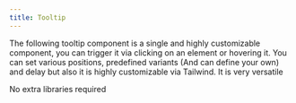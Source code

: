 ```yaml
---
title: Tooltip
---
```


The following tooltip component is a single and highly customizable component, you can trigger it via clicking on an element or hovering it. You can set various positions, predefined variants (And can define your own) and delay but also it is highly customizable via Tailwind. It is very versatile




<Tabs>
  <TabItem label="Libraries Installation">
    No extra libraries required
  </TabItem>
  <TabItem label="Usage"><Code code={tooltipApp} lang="jsx" title="App.jsx" /></TabItem>
  <TabItem label="Component"><Code code={tooltip} lang="jsx" title="tooltip.jsx" /></TabItem>
</Tabs>